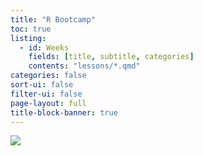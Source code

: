 ```yaml
---
title: "R Bootcamp"
toc: true
listing: 
  - id: Weeks
    fields: [title, subtitle, categories]
    contents: "lessons/*.qmd"
categories: false
sort-ui: false
filter-ui: false
page-layout: full
title-block-banner: true
---
```


![](images/website_thumbnail.png){ style="display: block; margin: 0 auto" }

<br>
